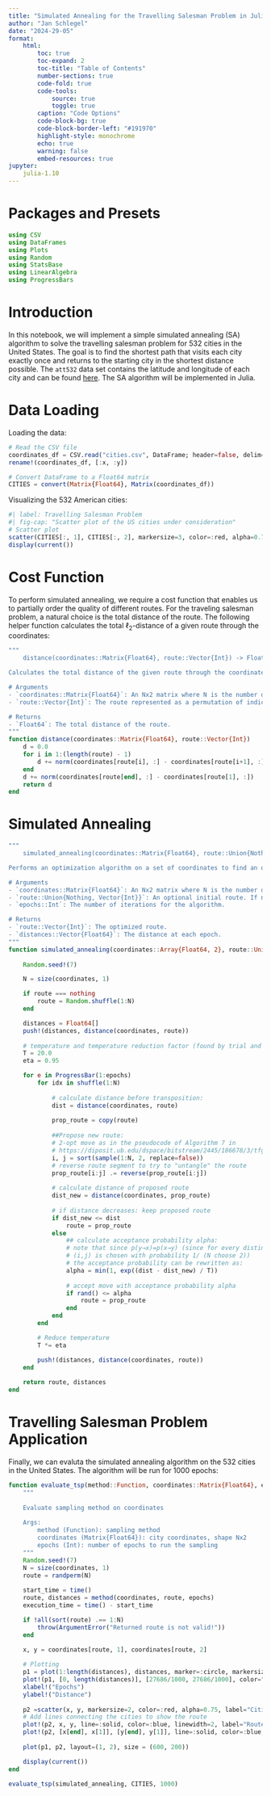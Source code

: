 ```yaml
---
title: "Simulated Annealing for the Travelling Salesman Problem in Julia"
author: "Jan Schlegel"
date: "2024-29-05"
format:
    html:
        toc: true
        toc-expand: 2
        toc-title: "Table of Contents"
        number-sections: true
        code-fold: true
        code-tools:
            source: true
            toggle: true
        caption: "Code Options"
        code-block-bg: true
        code-block-border-left: "#191970"
        highlight-style: monochrome
        echo: true
        warning: false
        embed-resources: true
jupyter: 
    julia-1.10
---
```

# Packages and Presets
```julia
using CSV
using DataFrames
using Plots
using Random
using StatsBase
using LinearAlgebra
using ProgressBars
```

# Introduction

In this notebook, we will implement a simple simulated annealing (SA) algorithm to solve the travelling salesman problem for 532 cities in the United States. The goal is to find the shortest path that visits each city exactly once and returns to the starting city in the shortest distance possible. The `att532` data set contains the latitude and longitude of each city and can be found [here](https://github.com/mastqe/tsplib). The SA algorithm will be implemented in Julia.

# Data Loading
Loading the data:
```julia
# Read the CSV file
coordinates_df = CSV.read("cities.csv", DataFrame; header=false, delim=';')
rename!(coordinates_df, [:x, :y])  

# Convert DataFrame to a Float64 matrix 
CITIES = convert(Matrix{Float64}, Matrix(coordinates_df))
```

Visualizing the 532 American cities:
```julia
#| label: Travelling Salesman Problem
#| fig-cap: "Scatter plot of the US cities under consideration"
# Scatter plot
scatter(CITIES[:, 1], CITIES[:, 2], markersize=3, color=:red, alpha=0.75)
display(current())
```

# Cost Function

To perform simulated annealing, we require a cost function that enables us to partially order the quality of different routes. For the traveling salesman problem, a natural choice is the total distance of the route. The following helper function calculates the total $\ell_2$-distance of a given route through the coordinates:

```julia
"""
    distance(coordinates::Matrix{Float64}, route::Vector{Int}) -> Float64

Calculates the total distance of the given route through the coordinates.

# Arguments
- `coordinates::Matrix{Float64}`: An Nx2 matrix where N is the number of points 
- `route::Vector{Int}`: The route represented as a permutation of indices.

# Returns
- `Float64`: The total distance of the route.
"""
function distance(coordinates::Matrix{Float64}, route::Vector{Int})
    d = 0.0
    for i in 1:(length(route) - 1)
        d += norm(coordinates[route[i], :] - coordinates[route[i+1], :])
    end
    d += norm(coordinates[route[end], :] - coordinates[route[1], :])
    return d
end
```


# Simulated Annealing
```julia

"""
    simulated_annealing(coordinates::Matrix{Float64}, route::Union{Nothing, Vector{Int}}=nothing, epochs::Int=1) -> (Vector{Int}, Vector{Float64})

Performs an optimization algorithm on a set of coordinates to find an optimized route.

# Arguments
- `coordinates::Matrix{Float64}`: An Nx2 matrix where N is the number of points
- `route::Union{Nothing, Vector{Int}}`: An optional initial route. If not provided, a random permutation is used.
- `epochs::Int`: The number of iterations for the algorithm.

# Returns
- `route::Vector{Int}`: The optimized route.
- `distances::Vector{Float64}`: The distance at each epoch.
"""
function simulated_annealing(coordinates::Array{Float64, 2}, route::Union{Nothing, Vector{Int}}=nothing, epochs::Int=1)
    
    Random.seed!(7)

    N = size(coordinates, 1)

    if route === nothing
        route = Random.shuffle(1:N)
    end

    distances = Float64[]
    push!(distances, distance(coordinates, route))
    
    # temperature and temperature reduction factor (found by trial and error)
    T = 20.0
    eta = 0.95

    for e in ProgressBar(1:epochs)
        for idx in shuffle(1:N)
            
            # calculate distance before transposition:
            dist = distance(coordinates, route)
            
            prop_route = copy(route)
            
            ##Propose new route:
            # 2-opt move as in the pseudocode of Algorithm 7 in
            # https://diposit.ub.edu/dspace/bitstream/2445/186678/3/tfg_nogales_gine_roger.pdf 
            i, j = sort(sample(1:N, 2, replace=false))
            # reverse route segment to try to "untangle" the route
            prop_route[i:j] .= reverse(prop_route[i:j])
            
            # calculate distance of proposed route
            dist_new = distance(coordinates, prop_route)
            
            # if distance decreases: keep proposed route
            if dist_new <= dist
                route = prop_route
            else
                ## calculate acceptance probability alpha:
                # note that since p(y→x)=p(x→y) (since for every distinct pair 
                # (i,j) is chosen with probability 1/ (N choose 2)) 
                # the acceptance probability can be rewritten as:
                alpha = min(1, exp((dist - dist_new) / T))
                
                # accept move with acceptance probability alpha
                if rand() <= alpha
                    route = prop_route
                end
            end
        end

        # Reduce temperature
        T *= eta 

        push!(distances, distance(coordinates, route))
    end
    
    return route, distances
end
```

# Travelling Salesman Problem Application
Finally, we can evaluta the simulated annealing algorithm on the 532 cities in the United States. The algorithm will be run for 1000 epochs:
```julia
function evaluate_tsp(method::Function, coordinates::Matrix{Float64}, epochs::Int=1)
    """
    
    Evaluate sampling method on coordinates
    
    Args:
        method (Function): sampling method
        coordinates (Matrix{Float64}): city coordinates, shape Nx2
        epochs (Int): number of epochs to run the sampling
    """
    Random.seed!(7)
    N = size(coordinates, 1)
    route = randperm(N)
 
    start_time = time()
    route, distances = method(coordinates, route, epochs)
    execution_time = time() - start_time

    if !all(sort(route) .== 1:N)
        throw(ArgumentError("Returned route is not valid!"))
    end

    x, y = coordinates[route, 1], coordinates[route, 2]
    
    # Plotting
    p1 = plot(1:length(distances), distances, marker=:circle, markersize=3, label="Distance")
    plot!(p1, [0, length(distances)], [27686/1000, 27686/1000], color="green", label="Best known solution")
    xlabel!("Epochs")
    ylabel!("Distance")
    
    p2 =scatter(x, y, markersize=2, color=:red, alpha=0.75, label="Cities")
    # Add lines connecting the cities to show the route
    plot!(p2, x, y, line=:solid, color=:blue, linewidth=2, label="Route", alpha=0.2)
    plot!(p2, [x[end], x[1]], [y[end], y[1]], line=:solid, color=:blue, linewidth=2, alpha=0.2, label="")
    
    plot(p1, p2, layout=(1, 2), size = (600, 200))

    display(current())
end
```

```julia
evaluate_tsp(simulated_annealing, CITIES, 1000)
```